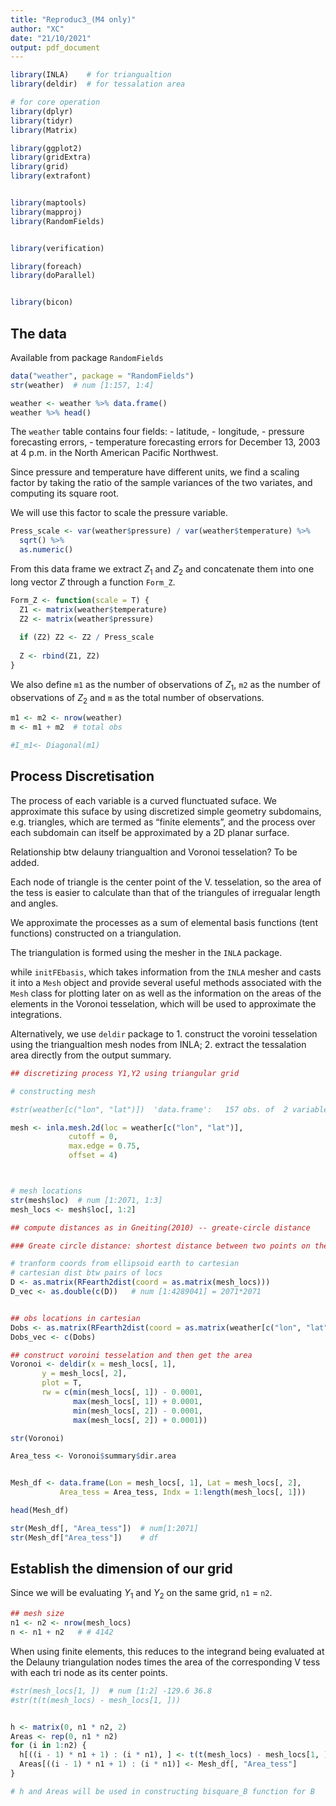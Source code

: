 ```yaml
---
title: "Reproduc3_(M4 only)"
author: "XC"
date: "21/10/2021"
output: pdf_document
---
```


```r
library(INLA)    # for triangualtion
library(deldir)  # for tessalation area

# for core operation
library(dplyr)
library(tidyr)
library(Matrix)

library(ggplot2)
library(gridExtra)
library(grid)
library(extrafont)


library(maptools)
library(mapproj)
library(RandomFields)


library(verification)

library(foreach)
library(doParallel)


library(bicon)
```



## The data

Available from package `RandomFields`
```r
data("weather", package = "RandomFields")
str(weather)  # num [1:157, 1:4] 

weather <- weather %>% data.frame()
weather %>% head()
```


The `weather` table contains four fields:
  - latitude, 
  - longitude, 
  - pressure forecasting errors,
  - temperature forecasting errors 
  for December 13, 2003 at 4 p.m. in the North American Pacific Northwest.


Since pressure and temperature have different units, we find a scaling factor by taking the ratio of the sample variances of the two variates, and computing its square root.

We will use this factor to scale the pressure variable.

```r
Press_scale <- var(weather$pressure) / var(weather$temperature) %>% 
  sqrt() %>% 
  as.numeric()
```


From this data frame we extract $Z_1$ and $Z_2$ and concatenate them into one long vector $Z$ through a function `Form_Z`.


```r
Form_Z <- function(scale = T) {
  Z1 <- matrix(weather$temperature)
  Z2 <- matrix(weather$pressure)
  
  if (Z2) Z2 <- Z2 / Press_scale
  
  Z <- rbind(Z1, Z2)
}
```


We also define `m1` as the number of observations of $Z_1$, `m2` as the number of observations of $Z_2$ and `m` as the total number of observations.

```r
m1 <- m2 <- nrow(weather)
m <- m1 + m2  # total obs

#I_m1<- Diagonal(m1)
````


## Process Discretisation

The process of each variable is a curved flunctuated suface. We approximate this
suface by using discretized simple geometry subdomains, e.g. triangles, which are termed as "finite elements",  and the process over each subdomain can itself be approximated by a 2D planar surface. 

Relationship btw delauny triangualtion and Voronoi tesselation?
To be added.

Each node of triangle is the center point of the V. tesselation, so the area of the tess is easier to calculate than that of the triangules of irregualar length and angles. 


We approximate the processes as a sum of elemental basis functions (tent functions) constructed on a triangulation. 

The triangulation is formed using the mesher in the `INLA` package.

while `initFEbasis`, which takes information from the `INLA` mesher and casts it into a `Mesh` object and provide several useful methods associated with the `Mesh` class for plotting later on as well as the information on the areas of the elements in the Voronoi tesselation, which will be used to approximate the integrations.

Alternatively, we use `deldir` package to 1. construct the voroini tesselation using the triangualtion mesh nodes from INLA; 2. extract the tessalation area directly from the output summary. 


```r
## discretizing process Y1,Y2 using triangular grid

# constructing mesh

#str(weather[c("lon", "lat")])  'data.frame':	157 obs. of  2 variables:

mesh <- inla.mesh.2d(loc = weather[c("lon", "lat")], 
             cutoff = 0, 
             max.edge = 0.75,
             offset = 4)



# mesh locations
str(mesh$loc)  # num [1:2071, 1:3]
mesh_locs <- mesh$loc[, 1:2]

```


```r
## compute distances as in Gneiting(2010) -- greate-circle distance

### Greate circle distance: shortest distance between two points on the surface of a sphere, measured along the surface of the sphere not interior

# tranform coords from ellipsoid earth to cartesian
# cartesian dist btw pairs of locs
D <- as.matrix(RFearth2dist(coord = as.matrix(mesh_locs)))  
D_vec <- as.double(c(D))   # num [1:4289041] = 2071*2071


## obs locations in cartesian 
Dobs <- as.matrix(RFearth2dist(coord = as.matrix(weather[c("lon", "lat")])))
Dobs_vec <- c(Dobs)

```


```r
## construct voroini tesselation and then get the area
Voronoi <- deldir(x = mesh_locs[, 1], 
       y = mesh_locs[, 2], 
       plot = T, 
       rw = c(min(mesh_locs[, 1]) - 0.0001,
              max(mesh_locs[, 1]) + 0.0001,
              min(mesh_locs[, 2]) - 0.0001,
              max(mesh_locs[, 2]) + 0.0001))

str(Voronoi)

Area_tess <- Voronoi$summary$dir.area


Mesh_df <- data.frame(Lon = mesh_locs[, 1], Lat = mesh_locs[, 2],
           Area_tess = Area_tess, Indx = 1:length(mesh_locs[, 1]))

head(Mesh_df)

str(Mesh_df[, "Area_tess"])  # num[1:2071]
str(Mesh_df["Area_tess"])    # df
```



## Establish the dimension of our grid
Since we will be evaluating $Y_1$ and $Y_2$ on the same grid, `n1` = `n2`.

```r
## mesh size
n1 <- n2 <- nrow(mesh_locs)
n <- n1 + n2   # # 4142
```



When using finite elements, this reduces to the integrand being evaluated at the Delauny triangulation nodes times the area of the corresponding V tess with each tri node as its center points. 

```r
#str(mesh_locs[1, ])  # num [1:2] -129.6 36.8
#str(t(t(mesh_locs) - mesh_locs[1, ]))


h <- matrix(0, n1 * n2, 2)
Areas <- rep(0, n1 * n2)
for (i in 1:n2) {
  h[((i - 1) * n1 + 1) : (i * n1), ] <- t(t(mesh_locs) - mesh_locs[1, ])
  Areas[((i - 1) * n1 + 1) : (i * n1)] <- Mesh_df[, "Area_tess"]
}

# h and Areas will be used in constructing bisquare_B function for B
```




